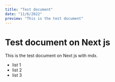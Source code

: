 ```yaml
---
title: "Test document"
date: "11/6/2022"
preview: "This is the test document"
---
```


# Test document on Next js

This is the test document on Next js with mdx.

* list 1
* list 2
* list 3

